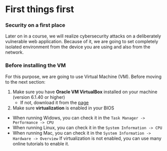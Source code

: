 # First things first

### Security on a first place
Later on in a course, we will realize cybersecurity attacks on a deliberately vulnerable web application. Because of it, we are going to set completely isolated environment from the device you are using and also from the network.

### Before installing the VM
For this purpose, we are going to use Virtual Machine (VM). Before moving to the next section:

1. Make sure you have **Oracle VM VirtualBox** installed on your machine (version 6.1.40 or higher)
    * If not, download it from the [page](https://www.virtualbox.org/wiki/Downloads)
2. Make sure **virtualization** is enabled in your BIOS
 * When running Widows, you can check it in the `Task Manager -> Performance -> CPU`
 * When running Linux, you can check it in the `System Information -> CPU`
 * When running Mac, you can check it in the `System Information -> Hardware -> Overview`
If virtualization is not enabled, you can use many online tutorials to enable it.